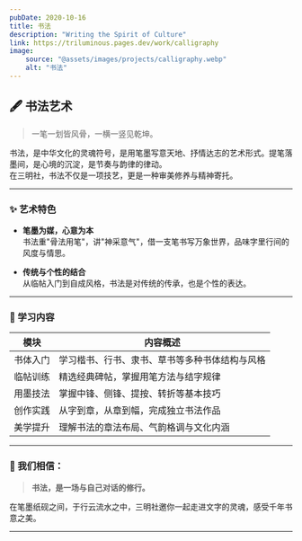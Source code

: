 ```yaml
---
pubDate: 2020-10-16
title: 书法
description: "Writing the Spirit of Culture"
link: https://triluminous.pages.dev/work/calligraphy
image:
    source: "@assets/images/projects/calligraphy.webp"
    alt: "书法"
---
```


## 🖋️ 书法艺术

> 一笔一划皆风骨，一横一竖见乾坤。

书法，是中华文化的灵魂符号，是用笔墨写意天地、抒情达志的艺术形式。提笔落墨间，是心境的沉淀，是节奏与韵律的律动。  
在三明社，书法不仅是一项技艺，更是一种审美修养与精神寄托。

---

### ✨ 艺术特色

- **笔墨为媒，心意为本**  
  书法重"骨法用笔"，讲"神采意气"，借一支笔书写万象世界，品味字里行间的风度与情思。

- **传统与个性的结合**  
  从临帖入门到自成风格，书法是对传统的传承，也是个性的表达。

---

### 📜 学习内容

| 模块 | 内容概述 |
|------|----------|
| 书体入门 | 学习楷书、行书、隶书、草书等多种书体结构与风格 |
| 临帖训练 | 精选经典碑帖，掌握用笔方法与结字规律 |
| 用墨技法 | 掌握中锋、侧锋、提按、转折等基本技巧 |
| 创作实践 | 从字到章，从章到幅，完成独立书法作品 |
| 美学提升 | 理解书法的章法布局、气韵格调与文化内涵 |

---

### 📖 我们相信：

> **书法，是一场与自己对话的修行。**

在笔墨纸砚之间，于行云流水之中，三明社邀你一起走进文字的灵魂，感受千年书意之美。

---
